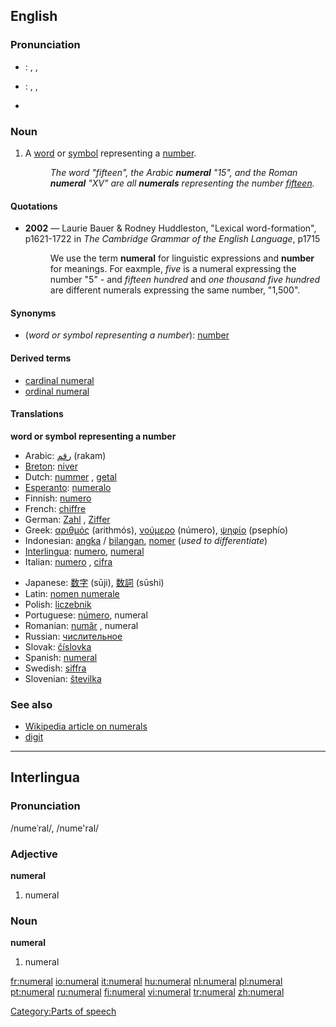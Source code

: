 ==English==
===Pronunciation===
*{{italbrac|[[RP]]}}: {{AHD|nyo͞o'mərəl}}, {{IPA|/ˈnjuːmərəl/}}, {{SAMPA|/'nju:m@r@l/}}
*{{italbrac|US}}: {{AHD|no͞o'mərəl}}, {{IPA|/ˈnumɜrəl/}}, {{SAMPA|/'num3r@l/}}
*{{audio|en-us-numeral.ogg|Audio (US)}}


===Noun===
{{en-noun}}
# A [[word]] or [[symbol]] representing a [[number]].
#:''The word "fifteen", the Arabic '''numeral''' "15", and the Roman '''numeral''' "XV" are all '''numerals''' representing the number [[fifteen]].''

====Quotations====
*'''2002''' — Laurie Bauer & Rodney Huddleston, "Lexical word-formation", p1621-1722 in ''The Cambridge Grammar of the English Language'', p1715
*:We use the term '''numeral''' for linguistic expressions and '''number''' for meanings.  For eaxmple, ''five'' is a numeral expressing the number "5" - and ''fifteen hundred'' and ''one thousand five hundred'' are different numerals expressing the same number, "1,500".

====Synonyms====
*(''word or symbol representing a number''): [[number]]

====Derived terms====
*[[cardinal numeral]]
*[[ordinal numeral]]

====Translations====
'''word or symbol representing a number'''
{{top}}
*Arabic: [[رقم]] (rakam)
*[[Breton]]: [[niver]] {{m}}
*Dutch: [[nummer]] {{n}}, [[getal]] {{n}}
*[[Esperanto]]: [[numeralo]]
*Finnish: [[numero#Finnish|numero]]
*French: [[chiffre]] {{m}}
*German: [[Zahl]] {{f}}, [[Ziffer]] {{f}}
*Greek: [[αριθμός]] {{m}} (arithmós), [[νούμερο]] {{n}} (número), [[ψηφίο]] {{n}} (psephío)
*Indonesian: [[angka]] / [[bilang|bilangan]], [[nomer]] (''used to differentiate'')
*[[Interlingua]]: [[numero#Interlingua|numero]], [[numeral#Interlingua|numeral]]
*Italian: [[numero]] {{m}}, [[cifra]] {{f}}
{{mid}}
*Japanese: [[数字]] (sūji), [[数詞]] (sūshi)
*Latin: [[nomen numerale]]
*Polish: [[liczebnik]] {{m}}
*Portuguese: [[número]], numeral
*Romanian: [[număr]] {{n}} , numeral {{n}}
*Russian: [[числительное]] {{n}}
*Slovak: [[číslovka]] {{f}}
*Spanish: [[#Spanish|numeral]]
*Swedish: [[siffra]] {{c}}
*Slovenian: [[številka]]
{{bottom}}

===See also===
*[[w:Numeral|Wikipedia article on numerals]]
*[[digit]]

----

==Interlingua==
===Pronunciation===
/numeˈral/, /nume'ral/

===Adjective===
'''numeral'''

#numeral

===Noun===
'''numeral'''

#numeral

[[Category:Parts of speech]]

[[fr:numeral]]
[[io:numeral]]
[[it:numeral]]
[[hu:numeral]]
[[nl:numeral]]
[[pl:numeral]]
[[pt:numeral]]
[[ru:numeral]]
[[fi:numeral]]
[[vi:numeral]]
[[tr:numeral]]
[[zh:numeral]]